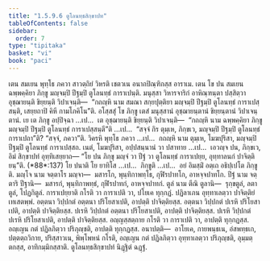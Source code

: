```yaml
---
title: "1.5.9.6 ตูโลนทฺธสิกฺขาปท"
tableOfContents: false
sidebar:
  order: 7
type: "tipitaka"
basket: "vi"
book: "paci"
---
```



<DynamicBreadcrumb />

<Division number="526" book="paci">

<Paragraph number="1543" book="paci">
เตน สมเยน พุทฺโธ ภควา สาวตฺถิยํ วิหรติ เชตวเน อนาถปิณฺฑิกสฺส อาราเม. เตน โข ปน สมเยน ฉพฺพคฺคิยา ภิกฺขู มญฺจมฺปิ ปีฐมฺปิ ตูโลนทฺธํ การาเปนฺติ. มนุสฺสา วิหารจาริกํ อาหิณฺฑนฺตา ปสฺสิตฺวา อุชฺฌายนฺติ ขิยฺยนฺติ วิปาเจนฺติ—  “กถญฺหิ นาม สมณา สกฺยปุตฺติยา มญฺจมฺปิ ปีฐมฺปิ ตูโลนทฺธํ การาเปสฺสนฺติ, เสยฺยถาปิ คิหี กามโภคิโน”ติ.
</Paragraph>

<Paragraph number="1544" book="paci">
อโสฺสสุํ โข ภิกฺขู เตสํ มนุสฺสานํ อุชฺฌายนฺตานํ ขิยฺยนฺตานํ วิปาเจนฺตานํ. เย เต ภิกฺขู อปฺปิจฺฉา …เป…  เต อุชฺฌายนฺติ ขิยฺยนฺติ วิปาเจนฺติ—  “กถญฺหิ นาม ฉพฺพคฺคิยา ภิกฺขู มญฺจมฺปิ ปีฐมฺปิ ตูโลนทฺธํ การาเปสฺสนฺตี”ติ …เป…  “สจฺจํ กิร ตุมฺเห, ภิกฺขเว, มญฺจมฺปิ ปีฐมฺปิ ตูโลนทฺธํ การาเปถา”ติ? “สจฺจํ, ภควา”ติ. วิครหิ พุทฺโธ ภควา …เป…  กถญฺหิ นาม ตุมฺเห, โมฆปุริสา, มญฺจมฺปิ ปีฐมฺปิ ตูโลนทฺธํ การาเปสฺสถ. เนตํ, โมฆปุริสา, อปฺปสนฺนานํ วา ปสาทาย …เป…  เอวญฺจ ปน, ภิกฺขเว, อิมํ สิกฺขาปทํ อุทฺทิเสยฺยาถ—
</Paragraph>

</Division>
<Division number="527" book="paci">

<Paragraph number="1545" book="paci">
<Emphasis>“โย ปน ภิกฺขุ มญฺจํ วา ปีฐํ วา ตูโลนทฺธํ การาเปยฺย, อุทฺทาลนกํ ปาจิตฺติยนฺ”</Emphasis>ติ. (*88*:<Emphasis>137</Emphasis>)
</Paragraph>

</Division>
<Division number="528" book="paci">

<Paragraph number="1546" book="paci">
<Emphasis>โย ปนา</Emphasis>ติ โย ยาทิโส …เป…  <Emphasis>ภิกฺขู</Emphasis>ติ …เป…  อยํ อิมสฺมิํ อตฺเถ อธิปฺเปโต ภิกฺขูติ.
</Paragraph>

<Paragraph number="1547" book="paci">
<Emphasis>มญฺโจ</Emphasis> นาม จตฺตาโร มญฺจา—  มสารโก, พุนฺทิกาพทฺโธ, กุฬีรปาทโก, อาหจฺจปาทโก.
</Paragraph>

<Paragraph number="1548" book="paci">
<Emphasis>ปีฐํ</Emphasis> นาม จตฺตาริ ปีฐานิ—  มสารกํ, พุนฺทิกาพทฺธํ, กุฬีรปาทกํ, อาหจฺจปาทกํ.
</Paragraph>

<Paragraph number="1549" book="paci">
<Emphasis>ตูลํ</Emphasis> นาม ตีณิ ตูลานิ—  รุกฺขตูลํ, ลตาตูลํ, โปฏกิตูลํ.
</Paragraph>

<Paragraph number="1550" book="paci">
<Emphasis>การาเปยฺยา</Emphasis>ติ กโรติ วา การาเปติ วา, ปโยเค ทุกฺกฏํ. ปฏิลาเภน อุทฺทาเลตฺวา ปาจิตฺติยํ เทเสตพฺพํ.
</Paragraph>

</Division>
<Division number="529" book="paci">

<Paragraph number="1551" book="paci">
อตฺตนา วิปฺปกตํ อตฺตนา ปริโยสาเปติ, อาปตฺติ ปาจิตฺติยสฺส. อตฺตนา วิปฺปกตํ ปเรหิ ปริโยสาเปติ, อาปตฺติ ปาจิตฺติยสฺส. ปเรหิ วิปฺปกตํ อตฺตนา ปริโยสาเปติ, อาปตฺติ ปาจิตฺติยสฺส. ปเรหิ วิปฺปกตํ ปเรหิ ปริโยสาเปติ, อาปตฺติ ปาจิตฺติยสฺส.
</Paragraph>

<Paragraph number="1552" book="paci">
อญฺญสฺสตฺถาย กโรติ วา การาเปติ วา, อาปตฺติ ทุกฺกฏสฺส. อญฺเญน กตํ ปฏิลภิตฺวา ปริภุญฺชติ, อาปตฺติ ทุกฺกฏสฺส.
</Paragraph>

</Division>
<Division number="530" book="paci">

<Paragraph number="1553" book="paci">
อนาปตฺติ—  อาโยเค, กายพนฺธเน, อํสพทฺธเก, ปตฺตตฺถวิกาย, ปริสฺสาวเน, พิพฺโพหนํ กโรติ, อญฺเญน กตํ ปฏิลภิตฺวา อุทฺทาเลตฺวา ปริภุญฺชติ, อุมฺมตฺตกสฺส, อาทิกมฺมิกสฺสาติ.

</Paragraph>
</Division>

<Paragraph number="1554" type="center" book="paci">
ตูโลนทฺธสิกฺขาปทํ นิฏฺฐิตํ ฉฏฺฐํ.
</Paragraph>